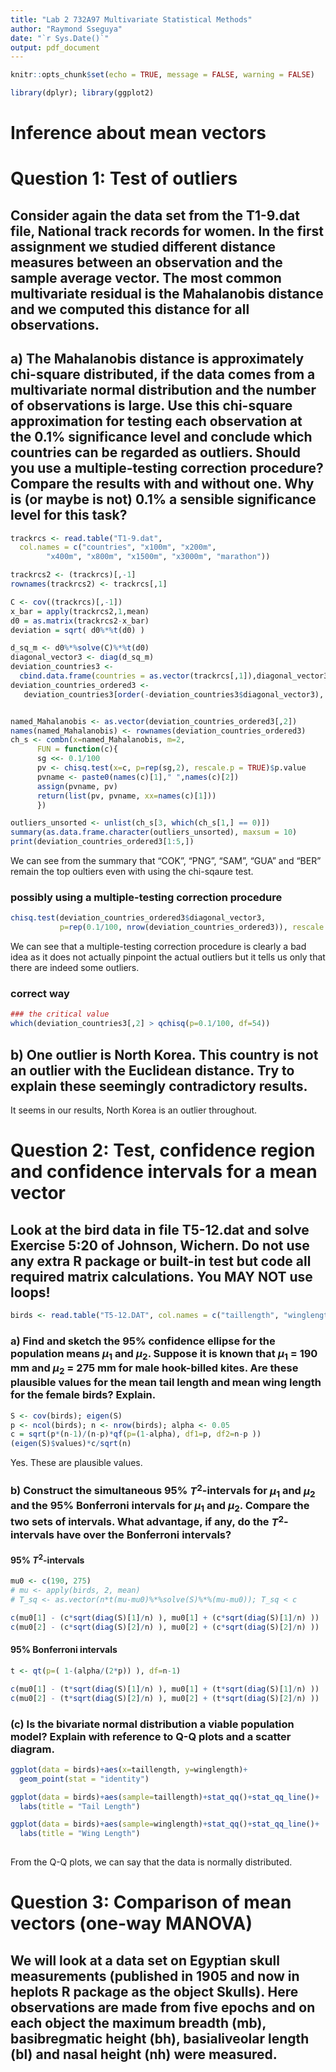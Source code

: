 ```yaml
---
title: "Lab 2 732A97 Multivariate Statistical Methods"
author: "Raymond Sseguya"
date: "`r Sys.Date()`"
output: pdf_document
---
```


```r
knitr::opts_chunk$set(echo = TRUE, message = FALSE, warning = FALSE)

library(dplyr); library(ggplot2)
```


# Inference about mean vectors


# Question 1: Test of outliers

## Consider again the data set from the T1-9.dat file, National track records for women. In the first assignment we studied different distance measures between an observation and the sample average vector. The most common multivariate residual is the Mahalanobis distance and we computed this distance for all observations.


## a) The Mahalanobis distance is approximately chi-square distributed, if the data comes from a multivariate normal distribution and the number of observations is large. Use this chi-square approximation for testing each observation at the 0.1% significance level and conclude which countries can be regarded as outliers. Should you use a multiple-testing correction procedure? Compare the results with and without one. Why is (or maybe is not) 0.1% a sensible significance level for this task?
```r
trackrcs <- read.table("T1-9.dat",
  col.names = c("countries", "x100m", "x200m", 
        "x400m", "x800m", "x1500m", "x3000m", "marathon"))

trackrcs2 <- (trackrcs)[,-1]
rownames(trackrcs2) <- trackrcs[,1]

C <- cov((trackrcs)[,-1])
x_bar = apply(trackrcs2,1,mean)
d0 = as.matrix(trackrcs2-x_bar)
deviation = sqrt( d0%*%t(d0) )

d_sq_m <- d0%*%solve(C)%*%t(d0)
diagonal_vector3 <- diag(d_sq_m)
deviation_countries3 <- 
  cbind.data.frame(countries = as.vector(trackrcs[,1]),diagonal_vector3)
deviation_countries_ordered3 <-  
   deviation_countries3[order(-deviation_countries3$diagonal_vector3), ]


named_Mahalanobis <- as.vector(deviation_countries_ordered3[,2])
names(named_Mahalanobis) <- rownames(deviation_countries_ordered3)
ch_s <- combn(x=named_Mahalanobis, m=2,
      FUN = function(c){
      sg <<- 0.1/100
      pv <- chisq.test(x=c, p=rep(sg,2), rescale.p = TRUE)$p.value 
      pvname <- paste0(names(c)[1]," ",names(c)[2])
      assign(pvname, pv)
      return(list(pv, pvname, xx=names(c)[1]))
      }) 

outliers_unsorted <- unlist(ch_s[3, which(ch_s[1,] == 0)])
summary(as.data.frame.character(outliers_unsorted), maxsum = 10)
print(deviation_countries_ordered3[1:5,])

```
We can see from the summary that "COK", "PNG", "SAM", "GUA" and "BER" remain the top oultiers even with using the chi-sqaure test.


### possibly using a multiple-testing correction procedure
```r
chisq.test(deviation_countries_ordered3$diagonal_vector3,
           p=rep(0.1/100, nrow(deviation_countries_ordered3)), rescale.p = TRUE )
```
We can see that a multiple-testing correction procedure is clearly a bad idea as it does not actually pinpoint the actual outliers but it tells us only that there are indeed some outliers. 

### correct way
```r

### the critical value
which(deviation_countries3[,2] > qchisq(p=0.1/100, df=54))

```



## b) One outlier is North Korea. This country is not an outlier with the Euclidean distance. Try to explain these seemingly contradictory results.

It seems in our results, North Korea is an outlier throughout.


\pagebreak


# Question 2: Test, confidence region and confidence intervals for a mean vector

## Look at the bird data in file T5-12.dat and solve Exercise 5:20 of Johnson, Wichern. Do not use any extra R package or built-in test but code all required matrix calculations. You MAY NOT use loops!

```r
birds <- read.table("T5-12.DAT", col.names = c("taillength", "winglength") )

```


### a) Find and sketch the 95% confidence ellipse for the population means $\mu_1$ and $\mu_2$. Suppose it is known that $\mu_1$ = 190 mm and $\mu_2$ = 275 mm for male hook-billed kites. Are these plausible values for the mean tail length and mean wing length for the female birds? Explain.
```r
S <- cov(birds); eigen(S)
p <- ncol(birds); n <- nrow(birds); alpha <- 0.05
c = sqrt(p*(n-1)/(n-p)*qf(p=(1-alpha), df1=p, df2=n-p ))
(eigen(S)$values)*c/sqrt(n)
```
Yes. These are plausible values.


### b) Construct the simultaneous 95% $T^{2}$-intervals for $\mu_1$ and $\mu_2$ and the 95% Bonferroni intervals for $\mu_1$ and $\mu_2$. Compare the two sets of intervals. What advantage, if any, do the $T^{2}$-intervals have over the Bonferroni intervals?

#### 95% $T^{2}$-intervals
```r
mu0 <- c(190, 275)
# mu <- apply(birds, 2, mean)
# T_sq <- as.vector(n*t(mu-mu0)%*%solve(S)%*%(mu-mu0)); T_sq < c

c(mu0[1] - (c*sqrt(diag(S)[1]/n) ), mu0[1] + (c*sqrt(diag(S)[1]/n) ))
c(mu0[2] - (c*sqrt(diag(S)[2]/n) ), mu0[2] + (c*sqrt(diag(S)[2]/n) ))
```


#### 95% Bonferroni intervals
```r
t <- qt(p=( 1-(alpha/(2*p)) ), df=n-1)

c(mu0[1] - (t*sqrt(diag(S)[1]/n) ), mu0[1] + (t*sqrt(diag(S)[1]/n) ))
c(mu0[2] - (t*sqrt(diag(S)[2]/n) ), mu0[2] + (t*sqrt(diag(S)[2]/n) ))
```


### (c) Is the bivariate normal distribution a viable population model? Explain with reference to Q-Q plots and a scatter diagram.

```r
ggplot(data = birds)+aes(x=taillength, y=winglength)+
  geom_point(stat = "identity")

ggplot(data = birds)+aes(sample=taillength)+stat_qq()+stat_qq_line()+
  labs(title = "Tail Length")

ggplot(data = birds)+aes(sample=winglength)+stat_qq()+stat_qq_line()+
  labs(title = "Wing Length")
  
```
From the Q-Q plots, we can say that the data is normally distributed.


\pagebreak


# Question 3: Comparison of mean vectors (one-way MANOVA)

## We will look at a data set on Egyptian skull measurements (published in 1905 and now in heplots R package as the object Skulls). Here observations are made from five epochs and on each object the maximum breadth (mb), basibregmatic height (bh), basialiveolar length (bl) and nasal height (nh) were measured.

```r

```

